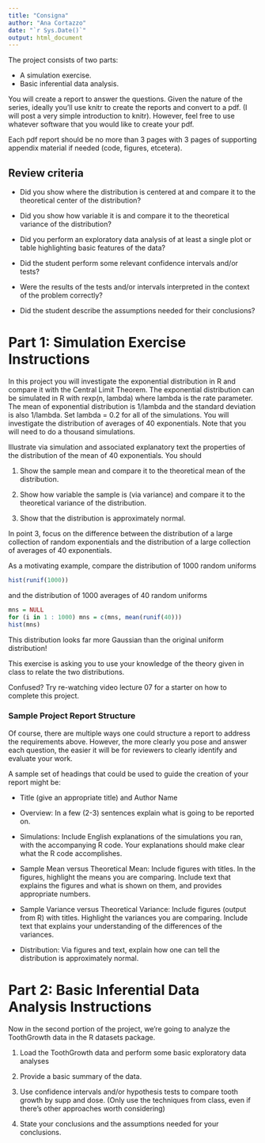 ```yaml
---
title: "Consigna"
author: "Ana Cortazzo"
date: "`r Sys.Date()`"
output: html_document
---
```


The project consists of two parts:

- A simulation exercise.
- Basic inferential data analysis.

You will create a report to answer the questions. Given the nature of the series, ideally you'll use knitr to create the reports and convert to a pdf. (I will post a very simple introduction to knitr). However, feel free to use whatever software that you would like to create your pdf.

Each pdf report should be no more than 3 pages with 3 pages of supporting appendix material if needed (code, figures, etcetera).

## Review criteria

- Did you show where the distribution is centered at and compare it to the theoretical center of the distribution?

- Did you show how variable it is and compare it to the theoretical variance of the distribution?

-  Did you perform an exploratory data analysis of at least a single plot or table highlighting basic features of the data?

- Did the student perform some relevant confidence intervals and/or tests?

-  Were the results of the tests and/or intervals interpreted in the context of the problem correctly?

- Did the student describe the assumptions needed for their conclusions?

# Part 1: Simulation Exercise Instructions

In this project you will investigate the exponential distribution in R and compare it with the Central Limit Theorem. The exponential distribution can be simulated in R with rexp(n, lambda) where lambda is the rate parameter. The mean of exponential distribution is 1/lambda and the standard deviation is also 1/lambda. Set lambda = 0.2 for all of the simulations. You will investigate the distribution of averages of 40 exponentials. Note that you will need to do a thousand simulations.

Illustrate via simulation and associated explanatory text the properties of the distribution of the mean of 40 exponentials. You should

1. Show the sample mean and compare it to the theoretical mean of the distribution.

2. Show how variable the sample is (via variance) and compare it to the theoretical variance of the distribution.

3.  Show that the distribution is approximately normal.

In point 3, focus on the difference between the distribution of a large collection of random exponentials and the distribution of a large collection of averages of 40 exponentials.

As a motivating example, compare the distribution of 1000 random uniforms
```r
hist(runif(1000))
```


and the distribution of 1000 averages of 40 random uniforms

```r
mns = NULL
for (i in 1 : 1000) mns = c(mns, mean(runif(40)))
hist(mns)
```


This distribution looks far more Gaussian than the original uniform distribution!

This exercise is asking you to use your knowledge of the theory given in class to relate the two distributions.

Confused? Try re-watching video lecture 07 for a starter on how to complete this project.

### Sample Project Report Structure

Of course, there are multiple ways one could structure a report to address the requirements above. However, the more clearly you pose and answer each question, the easier it will be for reviewers to clearly identify and evaluate your work.

A sample set of headings that could be used to guide the creation of your report might be:

- Title (give an appropriate title) and Author Name

- Overview: In a few (2-3) sentences explain what is going to be reported on.

-    Simulations: Include English explanations of the simulations you ran, with the accompanying R code. Your explanations should make clear what the R code accomplishes.

-   Sample Mean versus Theoretical Mean: Include figures with titles. In the figures, highlight the means you are comparing. Include text that explains the figures and what is shown on them, and provides appropriate numbers.

-   Sample Variance versus Theoretical Variance: Include figures (output from R) with titles. Highlight the variances you are comparing. Include text that explains your understanding of the differences of the variances.

-   Distribution: Via figures and text, explain how one can tell the distribution is approximately normal.

# Part 2: Basic Inferential Data Analysis Instructions

Now in the second portion of the project, we're going to analyze the ToothGrowth data in the R datasets package.

1.   Load the ToothGrowth data and perform some basic exploratory data analyses

2.  Provide a basic summary of the data.

3.  Use confidence intervals and/or hypothesis tests to compare tooth growth by supp and dose. (Only use the techniques from class, even if there's other approaches worth considering)

4.  State your conclusions and the assumptions needed for your conclusions.